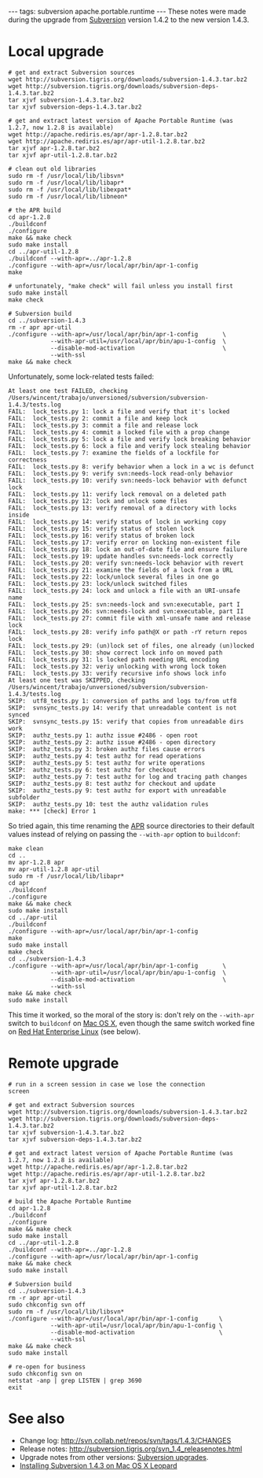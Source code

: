 ---
tags: subversion apache.portable.runtime
---
These notes were made during the upgrade from [[Subversion]] version 1.4.2 to the new version 1.4.3.
= Local upgrade =

<pre># get and extract Subversion sources
wget http://subversion.tigris.org/downloads/subversion-1.4.3.tar.bz2
wget http://subversion.tigris.org/downloads/subversion-deps-1.4.3.tar.bz2
tar xjvf subversion-1.4.3.tar.bz2
tar xjvf subversion-deps-1.4.3.tar.bz2

# get and extract latest version of Apache Portable Runtime (was 1.2.7, now 1.2.8 is available)
wget http://apache.rediris.es/apr/apr-1.2.8.tar.bz2
wget http://apache.rediris.es/apr/apr-util-1.2.8.tar.bz2
tar xjvf apr-1.2.8.tar.bz2
tar xjvf apr-util-1.2.8.tar.bz2

# clean out old libraries
sudo rm -f /usr/local/lib/libsvn*
sudo rm -f /usr/local/lib/libapr*
sudo rm -f /usr/local/lib/libexpat*
sudo rm -f /usr/local/lib/libneon*

# the APR build
cd apr-1.2.8
./buildconf
./configure
make && make check
sudo make install
cd ../apr-util-1.2.8
./buildconf --with-apr=../apr-1.2.8
./configure --with-apr=/usr/local/apr/bin/apr-1-config
make

# unfortunately, "make check" will fail unless you install first
sudo make install
make check

# Subversion build
cd ../subversion-1.4.3
rm -r apr apr-util
./configure --with-apr=/usr/local/apr/bin/apr-1-config       \
            --with-apr-util=/usr/local/apr/bin/apu-1-config  \
            --disable-mod-activation                         \
            --with-ssl
make && make check</pre>

Unfortunately, some lock-related tests failed:

<pre>At least one test FAILED, checking /Users/wincent/trabajo/unversioned/subversion/subversion-1.4.3/tests.log
FAIL:  lock_tests.py 1: lock a file and verify that it's locked
FAIL:  lock_tests.py 2: commit a file and keep lock
FAIL:  lock_tests.py 3: commit a file and release lock
FAIL:  lock_tests.py 4: commit a locked file with a prop change
FAIL:  lock_tests.py 5: lock a file and verify lock breaking behavior
FAIL:  lock_tests.py 6: lock a file and verify lock stealing behavior
FAIL:  lock_tests.py 7: examine the fields of a lockfile for correctness
FAIL:  lock_tests.py 8: verify behavior when a lock in a wc is defunct
FAIL:  lock_tests.py 9: verify svn:needs-lock read-only behavior
FAIL:  lock_tests.py 10: verify svn:needs-lock behavior with defunct lock
FAIL:  lock_tests.py 11: verify lock removal on a deleted path
FAIL:  lock_tests.py 12: lock and unlock some files
FAIL:  lock_tests.py 13: verify removal of a directory with locks inside
FAIL:  lock_tests.py 14: verify status of lock in working copy
FAIL:  lock_tests.py 15: verify status of stolen lock
FAIL:  lock_tests.py 16: verify status of broken lock
FAIL:  lock_tests.py 17: verify error on locking non-existent file
FAIL:  lock_tests.py 18: lock an out-of-date file and ensure failure
FAIL:  lock_tests.py 19: update handles svn:needs-lock correctly
FAIL:  lock_tests.py 20: verify svn:needs-lock behavior with revert
FAIL:  lock_tests.py 21: examine the fields of a lock from a URL
FAIL:  lock_tests.py 22: lock/unlock several files in one go
FAIL:  lock_tests.py 23: lock/unlock switched files
FAIL:  lock_tests.py 24: lock and unlock a file with an URI-unsafe name
FAIL:  lock_tests.py 25: svn:needs-lock and svn:executable, part I
FAIL:  lock_tests.py 26: svn:needs-lock and svn:executable, part II
FAIL:  lock_tests.py 27: commit file with xml-unsafe name and release lock
FAIL:  lock_tests.py 28: verify info path@X or path -rY return repos lock
FAIL:  lock_tests.py 29: (un)lock set of files, one already (un)locked
FAIL:  lock_tests.py 30: show correct lock info on moved path
FAIL:  lock_tests.py 31: ls locked path needing URL encoding
FAIL:  lock_tests.py 32: veriy unlocking with wrong lock token
FAIL:  lock_tests.py 33: verify recursive info shows lock info
At least one test was SKIPPED, checking /Users/wincent/trabajo/unversioned/subversion/subversion-1.4.3/tests.log
SKIP:  utf8_tests.py 1: conversion of paths and logs to/from utf8
SKIP:  svnsync_tests.py 14: verify that unreadable content is not synced
SKIP:  svnsync_tests.py 15: verify that copies from unreadable dirs work
SKIP:  authz_tests.py 1: authz issue #2486 - open root
SKIP:  authz_tests.py 2: authz issue #2486 - open directory
SKIP:  authz_tests.py 3: broken authz files cause errors
SKIP:  authz_tests.py 4: test authz for read operations
SKIP:  authz_tests.py 5: test authz for write operations
SKIP:  authz_tests.py 6: test authz for checkout
SKIP:  authz_tests.py 7: test authz for log and tracing path changes
SKIP:  authz_tests.py 8: test authz for checkout and update
SKIP:  authz_tests.py 9: test authz for export with unreadable subfolder
SKIP:  authz_tests.py 10: test the authz validation rules
make: *** [check] Error 1</pre>

So tried again, this time renaming the [[APR]] source directories to their default values instead of relying on passing the <tt>--with-apr</tt> option to <tt>buildconf</tt>:

<pre>make clean
cd ..
mv apr-1.2.8 apr
mv apr-util-1.2.8 apr-util
sudo rm -f /usr/local/lib/libapr*
cd apr
./buildconf
./configure
make && make check
sudo make install
cd ../apr-util
./buildconf
./configure --with-apr=/usr/local/apr/bin/apr-1-config
make
sudo make install
make check
cd ../subversion-1.4.3
./configure --with-apr=/usr/local/apr/bin/apr-1-config       \
            --with-apr-util=/usr/local/apr/bin/apu-1-config  \
            --disable-mod-activation                         \
            --with-ssl
make && make check
sudo make install</pre>

This time it worked, so the moral of the story is: don't rely on the <tt>--with-apr</tt> switch to <tt>buildconf</tt> on [[Mac OS X]], even though the same switch worked fine on [[Red Hat Enterprise Linux]] (see below).

= Remote upgrade =

<pre># run in a screen session in case we lose the connection
screen

# get and extract Subversion sources
wget http://subversion.tigris.org/downloads/subversion-1.4.3.tar.bz2
wget http://subversion.tigris.org/downloads/subversion-deps-1.4.3.tar.bz2
tar xjvf subversion-1.4.3.tar.bz2
tar xjvf subversion-deps-1.4.3.tar.bz2

# get and extract latest version of Apache Portable Runtime (was 1.2.7, now 1.2.8 is available)
wget http://apache.rediris.es/apr/apr-1.2.8.tar.bz2
wget http://apache.rediris.es/apr/apr-util-1.2.8.tar.bz2
tar xjvf apr-1.2.8.tar.bz2
tar xjvf apr-util-1.2.8.tar.bz2

# build the Apache Portable Runtime
cd apr-1.2.8
./buildconf
./configure
make && make check
sudo make install
cd ../apr-util-1.2.8
./buildconf --with-apr=../apr-1.2.8
./configure --with-apr=/usr/local/apr/bin/apr-1-config
make && make check
sudo make install

# Subversion build
cd ../subversion-1.4.3
rm -r apr apr-util
sudo chkconfig svn off
sudo rm -f /usr/local/lib/libsvn*
./configure --with-apr=/usr/local/apr/bin/apr-1-config      \
            --with-apr-util=/usr/local/apr/bin/apu-1-config \
            --disable-mod-activation                        \
            --with-ssl
make && make check
sudo make install

# re-open for business
sudo chkconfig svn on
netstat -anp | grep LISTEN | grep 3690
exit</pre>

= See also =

* Change log: http://svn.collab.net/repos/svn/tags/1.4.3/CHANGES
* Release notes: http://subversion.tigris.org/svn_1.4_releasenotes.html
* Upgrade notes from other versions: [[Subversion upgrades]].
* [[Installing Subversion 1.4.3 on Mac OS X Leopard]]
